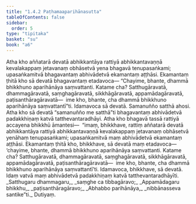 ```yaml
---
title: "1.4.2 Paṭhamaaparihānasutta"
tableOfContents: false
sidebar:
  order: 5
type: "tipitaka"
basket: "su"
book: "a6"
---
```



<DynamicBreadcrumb />

<Division number="32" book="a6" bookNo="16" page="290">

<Paragraph number="221" book="a6">
Atha kho aññatarā devatā abhikkantāya rattiyā abhikkantavaṇṇā kevalakappaṃ jetavanaṃ obhāsetvā yena bhagavā tenupasaṅkami; upasaṅkamitvā bhagavantaṃ abhivādetvā ekamantaṃ aṭṭhāsi. Ekamantaṃ ṭhitā kho sā devatā bhagavantaṃ etadavoca—
</Paragraph>

<Paragraph number="222" book="a6">
“Chayime, bhante, dhammā bhikkhuno aparihānāya saṃvattanti. Katame cha? Satthugāravatā, dhammagāravatā, saṃghagāravatā, sikkhāgāravatā, appamādagāravatā, paṭisanthāragāravatā—  ime kho, bhante, cha dhammā bhikkhuno aparihānāya saṃvattantī”ti. Idamavoca sā devatā. Samanuñño satthā ahosi. Atha kho sā devatā “samanuñño me satthā”ti bhagavantaṃ abhivādetvā padakkhiṇaṃ katvā tatthevantaradhāyi.
</Paragraph>

<Paragraph number="223" book="a6">
Atha kho bhagavā tassā rattiyā accayena bhikkhū āmantesi—  “imaṃ, bhikkhave, rattiṃ aññatarā devatā abhikkantāya rattiyā abhikkantavaṇṇā kevalakappaṃ jetavanaṃ obhāsetvā yenāhaṃ tenupasaṅkami; upasaṅkamitvā maṃ abhivādetvā ekamantaṃ aṭṭhāsi. Ekamantaṃ ṭhitā kho, bhikkhave, sā devatā maṃ etadavoca—  ‘chayime, bhante, dhammā bhikkhuno aparihānāya saṃvattanti. Katame cha? Satthugāravatā, dhammagāravatā, saṃghagāravatā, sikkhāgāravatā, appamādagāravatā, paṭisanthāragāravatā—  ime kho, bhante, cha dhammā bhikkhuno aparihānāya saṃvattantī’ti. Idamavoca, bhikkhave, sā devatā. Idaṃ vatvā maṃ abhivādetvā padakkhiṇaṃ katvā tatthevantaradhāyīti.
</Paragraph>

<Paragraph number="224" type="verses" book="a6">
_Satthugaru dhammagaru,_  
_saṃghe ca tibbagāravo;_  
_Appamādagaru bhikkhu,_  
_paṭisanthāragāravo;_  
_Abhabbo parihānāya,_  
_nibbānasseva santike”ti._  


</Paragraph>
</Division>

<Paragraph number="225" type="center" book="a6">
Dutiyaṃ.
</Paragraph>
